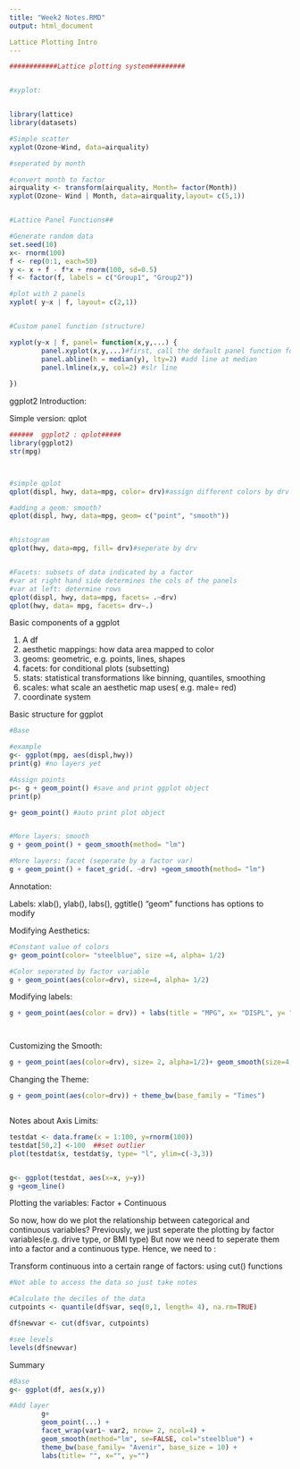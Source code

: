 ```yaml
---
title: "Week2 Notes.RMD"
output: html_document

Lattice Plotting Intro
---
```

```r

############Lattice plotting system#########


#xyplot:


library(lattice)
library(datasets)

#Simple scatter
xyplot(Ozone~Wind, data=airquality)

#seperated by month

#convert month to factor
airquality <- transform(airquality, Month= factor(Month))
xyplot(Ozone~ Wind | Month, data=airquality,layout= c(5,1))


#Lattice Panel Functions##

#Generate random data
set.seed(10)
x<- rnorm(100)
f <- rep(0:1, each=50)
y <- x + f - f*x + rnorm(100, sd=0.5)
f <- factor(f, labels = c("Group1", "Group2"))

#plot with 2 panels
xyplot( y~x | f, layout= c(2,1))


#Custom panel function (structure)

xyplot(y~x | f, panel= function(x,y,...) {
        panel.xyplot(x,y,...)#first, call the default panel function for xyplot
        panel.abline(h = median(y), lty=2) #add line at median
        panel.lmline(x,y, col=2) #slr line
        
}) 
```



ggplot2 Introduction:

Simple version: qplot
```r
######  ggplot2 : qplot#####
library(ggplot2)
str(mpg)



#simple qplot
qplot(displ, hwy, data=mpg, color= drv)#assign different colors by drv

#adding a geom: smooth?
qplot(displ, hwy, data=mpg, geom= c("point", "smooth"))


#histogram
qplot(hwy, data=mpg, fill= drv)#seperate by drv


#Facets: subsets of data indicated by a factor
#var at right hand side determines the cols of the panels
#var at left: determine rows
qplot(displ, hwy, data=mpg, facets= .~drv)
qplot(hwy, data= mpg, facets= drv~.)

```

Basic components of a ggplot

1. A df
2. aesthetic mappings: how data area mapped to color
3. geoms: geometric, e.g. points, lines, shapes
4. facets: for conditional plots (subsetting)
5. stats: statistical transformations like binning, quantiles, smoothing
6. scales: what scale an aesthetic map uses( e.g. male= red)
7. coordinate system


Basic structure for ggplot
```r
#Base

#example
g<- ggplot(mpg, aes(displ,hwy))
print(g) #no layers yet

#Assign points
p<- g + geom_point() #save and print ggplot object
print(p)

g+ geom_point() #auto print plot object


#More layers: smooth 
g + geom_point() + geom_smooth(method= "lm")

#More layers: facet (seperate by a factor var)
g + geom_point() + facet_grid(. ~drv) +geom_smooth(method= "lm")


```

Annotation:

Labels: xlab(), ylab(), labs(), ggtitle()
"geom" functions has options to modify

Modifying Aesthetics:
```r
#Constant value of colors
g+ geom_point(color= "steelblue", size =4, alpha= 1/2)

#Color seperated by factor variable
g + geom_point(aes(color=drv), size=4, alpha= 1/2)


```
Modifying labels:
```r
g + geom_point(aes(color = drv)) + labs(title = "MPG", x= "DISPL", y= "HWY")




```

Customizing the Smooth:
```r
g + geom_point(aes(color=drv), size= 2, alpha=1/2)+ geom_smooth(size=4, linetype = 3, method= "lm", se=FALSE)


```

Changing the Theme:
```r
g + geom_point(aes(color=drv)) + theme_bw(base_family = "Times")



```


Notes about Axis Limits:
```r
testdat <- data.frame(x = 1:100, y=rnorm(100))
testdat[50,2] <-100  ##set outlier
plot(testdat$x, testdat$y, type= "l", ylim=c(-3,3))


g<- ggplot(testdat, aes(x=x, y=y))
g +geom_line()


```
Plotting the variables: Factor + Continuous

So now, how do we plot the relationship between categorical and continuous variables?
Previously, we just seperate the plotting by factor variables(e.g. drive type, or BMI type)
But now we need to seperate them into a factor and a continuous type. Hence, we need to :

Transform continuous into a certain range of factors: using cut() functions


```r
#Not able to access the data so just take notes

#Calculate the deciles of the data
cutpoints <- quantile(df$var, seq(0,1, length= 4), na.rm=TRUE)

df$newvar <- cut(df$var, cutpoints)

#see levels
levels(df$newvar)


```

Summary
```r

#Base
g<- ggplot(df, aes(x,y))

#Add layer
        g+
        geom_point(...) +
        facet_wrap(var1~ var2, nrow= 2, ncol=4) +
        geom_smooth(method="lm", se=FALSE, col="steelblue") +
        theme_bw(base_family= "Avenir", base_size = 10) +
        labs(title= "", x="", y="")



```